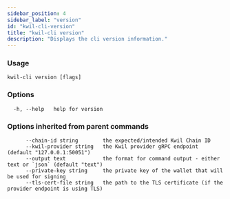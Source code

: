 ```yaml
---
sidebar_position: 4
sidebar_label: "version"
id: "kwil-cli-version"
title: "kwil-cli version"
description: "Displays the cli version information."
---
```


### Usage

```
kwil-cli version [flags]
```

### Options

```
  -h, --help   help for version
```

### Options inherited from parent commands

```
      --chain-id string        the expected/intended Kwil Chain ID
      --kwil-provider string   the Kwil provider gRPC endpoint (default "127.0.0.1:50051")
      --output text            the format for command output - either text or `json` (default "text")
      --private-key string     the private key of the wallet that will be used for signing
      --tls-cert-file string   the path to the TLS certificate (if the provider endpoint is using TLS)
```

